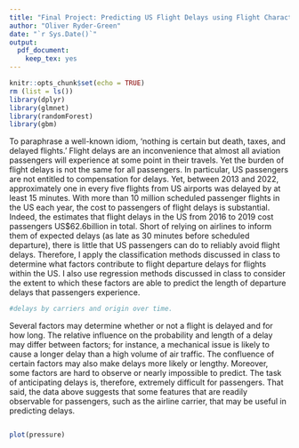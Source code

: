 ```yaml
---
title: "Final Project: Predicting US Flight Delays using Flight Characteristics and Weather Data"
author: "Oliver Ryder-Green"
date: "`r Sys.Date()`"
output:
  pdf_document: 
    keep_tex: yes
---
```

\clearpage


```r
knitr::opts_chunk$set(echo = TRUE)
rm (list = ls())
library(dplyr)
library(glmnet)
library(randomForest)
library(gbm)
```

\section{Introduction}
To paraphrase a well-known idiom, 'nothing is certain but death, taxes, and delayed flights.' Flight delays are an inconvenience that almost all aviation passengers will experience at some point in their travels. Yet the burden of flight delays is not the same for all passengers. In particular, US passengers are not entitled to compensation for delays\footnote{source:www.transportation.gov}. Yet, between 2013 and 2022, approximately one in every five flights from US airports was delayed by at least 15 minutes\footnote{source:www.bts.gov}. With more than 10 million scheduled passenger flights in the US each year\footnote{source:www.faa.gov}, the cost to passengers of flight delays is substantial. Indeed, the \textit{Federal Aviation Administration} estimates that flight delays in the US from 2016 to 2019 cost passengers US\$62.6billion in total. Short of relying on airlines to inform them of expected delays (as late as 30 minutes before scheduled departure), there is little that US passengers can do to reliably avoid flight delays. Therefore, I apply the classification methods discussed in class to determine what factors contribute to flight departure delays for flights within the US. I also use regression methods discussed in class to consider the extent to which these factors are able to predict the length of departure delays that passengers experience.\


```r

#delays by carriers and origin over time.

```


Several factors may determine whether or not a flight is delayed and for how long. The relative influence on the probability and length of a delay may differ between factors; for instance, a mechanical issue is likely to cause a longer delay than a high volume of air traffic. The confluence of certain factors may also make delays more likely or lengthy. Moreover, some factors are hard to observe or nearly impossible to predict. The task of anticipating delays is, therefore, extremely difficult for passengers. That said, the data above suggests that some features that are readily observable for passengers, such as the airline carrier, that may be useful in predicting delays.\


```r

```


```r
plot(pressure)
```

